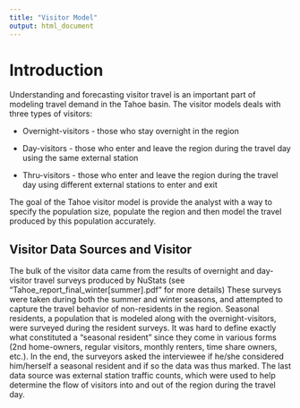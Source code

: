 ```yaml
---
title: "Visitor Model"
output: html_document
---
```


# Introduction

Understanding and forecasting visitor travel is an important part of modeling travel demand in the Tahoe basin. The visitor models deals with three types of visitors: 

* Overnight-visitors - those who stay overnight in the region 

* Day-visitors - those who enter and leave the region during the travel day using the same external station 

* Thru-visitors - those who enter and leave the region during the travel day using different external stations to enter and exit 

The goal of the Tahoe visitor model is provide the analyst with a way to specify the population size, populate the region and then model the travel produced by this population accurately. 


## Visitor Data Sources and Visitor

The bulk of the visitor data came from the results of overnight and day-visitor travel surveys produced by NuStats (see "Tahoe_report_final_winter[summer].pdf" for more details) These surveys were taken during both the summer and winter seasons, and attempted to capture the travel behavior of non-residents in the region. Seasonal residents, a population that is modeled along with the overnight-visitors, were surveyed during the resident surveys. It was hard to define exactly what constituted a "seasonal resident" since they come in various forms (2nd home-owners, regular visitors, monthly renters, time share owners, etc.). In the end, the surveyors asked the interviewee if he/she considered him/herself a seasonal resident and if so the data was thus marked. The last data source was external station traffic counts, which were used to help determine the flow of visitors into and out of the region during the travel day.

